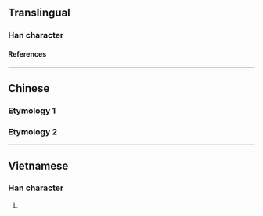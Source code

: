 {{character info/new}}
==Translingual==

===Han character===
{{Han char|rn=75|rad=木|as=08|sn=12|four=|canj=DHXU|ids=⿰木兒}}

====References====
{{Han ref|kx=0535.110|dkj=14999|dj=0923.040|hdz=21233.090|uh=68FF}}

----

==Chinese==

===Etymology 1===
{{zh-see|輗|v}}

===Etymology 2===
{{zh-see|隉|v}}

----

==Vietnamese==

===Han character===
{{vi-readings|rs=木08|reading=nghê}}

# {{rfdef|vi|sort=木08}}